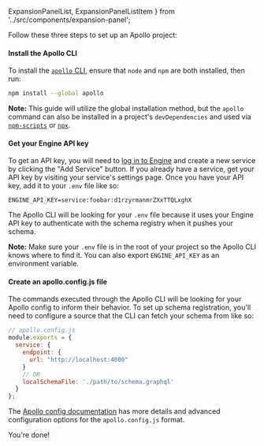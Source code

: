   ExpansionPanelList,
  ExpansionPanelListItem
} from '../src/components/expansion-panel';

<ExpansionPanel title="How to configure an Apollo project">

Follow these three steps to set up an Apollo project:

<ExpansionPanelList>
<ExpansionPanelListItem number="1">

<h4>Install the Apollo CLI</h4>

To install the [`apollo` CLI](https://npm.im/apollo), ensure that `node` and `npm` are both installed, then run:

```bash
npm install --global apollo
```

**Note:** This guide will utilize the global installation method, but the `apollo` command can also be installed in a project's `devDependencies` and used via [`npm-scripts`](https://docs.npmjs.com/misc/scripts) or [`npx`](https://npm.im/npx).

</ExpansionPanelListItem>
<ExpansionPanelListItem number="2">

<h4>Get your Engine API key</h4>

To get an API key, you will need to [log in to Engine](https://engine.apollographql.com) and create a new service by clicking the "Add Service" button. If you already have a service, get your API key by visiting your service's settings page. Once you have your API key, add it to your `.env` file like so:

```
ENGINE_API_KEY=service:foobar:d1rzyrmanmrZXxTTQLxghX
```

The Apollo CLI will be looking for your `.env` file because it uses your Engine API key to authenticate with the schema registry when it pushes your schema.

**Note:** Make sure your `.env` file is in the root of your project so the Apollo CLI knows where to find it. You can also export `ENGINE_API_KEY` as an environment variable.

</ExpansionPanelListItem>
<ExpansionPanelListItem number="3">

<h4>Create an apollo.config.js file</h4>

The commands executed through the Apollo CLI will be looking for your Apollo config to inform their behavior. To set up schema registration, you'll need to configure a source that the CLI can fetch your schema from like so:

```js
// apollo.config.js
module.exports = {
  service: {
    endpoint: {
      url: "http://localhost:4000"
    }
    // OR
    localSchemaFile: './path/to/schema.graphql'
  }
};
```

The [Apollo config documentation](/references/apollo-config/#clientservice) has more details and advanced configuration options for the `apollo.config.js` format.

</ExpansionPanelListItem>
<ExpansionPanelListItem number="check">
  You're done!
</ExpansionPanelListItem>
</ExpansionPanelList>

</ExpansionPanel>
